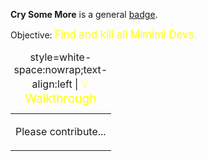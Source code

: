 '''Cry Some More''' is a general [[Badges|badge]].

Objective: <big style="color:yellow">Find and kill all Mimimi Devs.</big>

{| class="mw-collapsible mw-collapsed"
|+ style=white-space:nowrap;text-align:left | <big style="color:yellow">💡 Walkthrough</big>
|-
| Please contribute...
|}